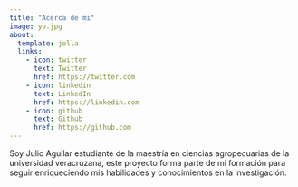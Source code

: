 ---
title: "Acerca de mi"
image: yo.jpg
about: 
  template: jolla
  links:
    - icon: twitter
      text: Twitter
      href: https://twitter.com
    - icon: linkedin
      text: LinkedIn
      href: https://linkedin.com
    - icon: github
      text: Github
      href: https://github.com
---

Soy Julio Aguilar estudiante de la maestría en ciencias agropecuarias de la universidad veracruzana, este proyecto forma parte de mi formación para seguir enriqueciendo mis habilidades y conocimientos en la investigación.
